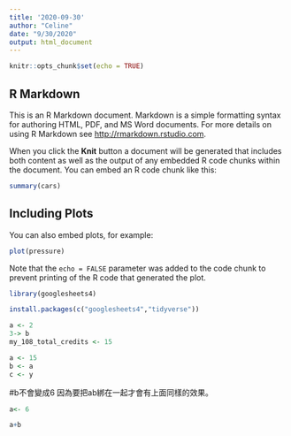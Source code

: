 ```yaml
---
title: '2020-09-30'
author: "Celine"
date: "9/30/2020"
output: html_document
---
```


```r
knitr::opts_chunk$set(echo = TRUE)
```

## R Markdown

This is an R Markdown document. Markdown is a simple formatting syntax for authoring HTML, PDF, and MS Word documents. For more details on using R Markdown see <http://rmarkdown.rstudio.com>.

When you click the **Knit** button a document will be generated that includes both content as well as the output of any embedded R code chunks within the document. You can embed an R code chunk like this:

```r
summary(cars)
```

## Including Plots

You can also embed plots, for example:

```r
plot(pressure)
```

Note that the `echo = FALSE` parameter was added to the code chunk to prevent printing of the R code that generated the plot.

```r
library(googlesheets4)
```

```r
install.packages(c("googlesheets4","tidyverse"))
```


```r
a <- 2
3-> b
my_108_total_credits <- 15
```


```r
a <- 15 
b <- a 
c <- y
```

#b不會變成6 因為要把ab綁在一起才會有上面同樣的效果。
```r
a<- 6 

a+b
```





